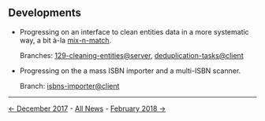 <!-- LANG:EN, title="January 2018"-->

== Developments ==

<ul>
<li><p>Progressing on an interface to clean entities data in a more systematic way, a bit à-la [https://tools.wmflabs.org/mix-n-match/ mix-n-match].</p>
<p>Branches: [https://github.com/inventaire/inventaire/commits/129-cleaning-entities 129-cleaning-entities@server], [https://github.com/inventaire/inventaire-client/commits/deduplication-tasks deduplication-tasks@client]</p></li>
<li><p>Progressing on the a mass ISBN importer and a multi-ISBN scanner.</p>
<p>Branch: [https://github.com/inventaire/inventaire-client/commits/isbns-importer isbns-importer@client]</p></li></ul>

<hr>

[[December 2017|← December 2017]] - [[News|All News]] - [[February 2018|February 2018 →]]

